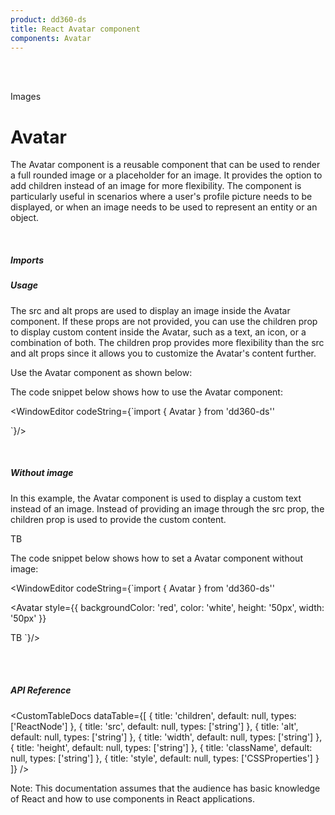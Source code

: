```yaml
---
product: dd360-ds
title: React Avatar component
components: Avatar
---
```


<br />
<br />

<Label>Images</Label>

# <span name="floating-nav">Avatar</span>

The Avatar component is a reusable component that can be used to render a full
rounded image or a placeholder for an image. It provides the option to add
children instead of an image for more flexibility. The component is particularly
useful in scenarios where a user's profile picture needs to be displayed, or
when an image needs to be used to represent an entity or an object.

<br />

##### <span name="floating-nav">Imports</span>

<WindowEditor codeString="import { Avatar } from 'dd360-ds'" />

##### <span name="floating-nav">Usage</span>

The src and alt props are used to display an image inside the Avatar component.
If these props are not provided, you can use the children prop to display custom
content inside the Avatar, such as a text, an icon, or a combination of both.
The children prop provides more flexibility than the src and alt props since it
allows you to customize the Avatar's content further.

Use the Avatar component as shown below:

<ContainerComponentDoc>
  <Avatar
    alt="Avatar"
    height="50px"
    src="https://picsum.photos/50/50"
    width="50px"
  />
</ContainerComponentDoc>

The code snippet below shows how to use the Avatar component:

<WindowEditor
    codeString={`import { Avatar } from 'dd360-ds''

<Avatar
  alt="Avatar"
  height="50px"
  src="https://picsum.photos/50/50"
  width="50px"
/>
`}/>

<br />

##### <span name="floating-nav">Without image</span>

In this example, the Avatar component is used to display a custom text instead
of an image. Instead of providing an image through the src prop, the children
prop is used to provide the custom content.

<ContainerComponentDoc>
  <Avatar
    style={{
      backgroundColor: 'red',
      color: 'white',
      height: '50px',
      width: '50px'
    }}
  >
    <Text variant="span">TB</Text>
  </Avatar>
</ContainerComponentDoc>

The code snippet below shows how to set a Avatar component without image:

<WindowEditor
    codeString={`import { Avatar } from 'dd360-ds''

<Avatar
  style={{
    backgroundColor: 'red',
    color: 'white',
    height: '50px',
    width: '50px'
  }}
>
  <Text variant="span">TB</Text>
</Avatar>
`}/>

<br />
<br />

##### <span name="floating-nav">API Reference</span>

<CustomTableDocs
  dataTable={[
    { title: 'children', default: null, types: ['ReactNode'] },
    { title: 'src', default: null, types: ['string'] },
    { title: 'alt', default: null, types: ['string'] },
    { title: 'width', default: null, types: ['string'] },
    { title: 'height', default: null, types: ['string'] },
    { title: 'className', default: null, types: ['string'] },
    { title: 'style', default: null, types: ['CSSProperties'] }
  ]}
/>

Note: This documentation assumes that the audience has basic knowledge of React
and how to use components in React applications.

<BackAndForwardController />